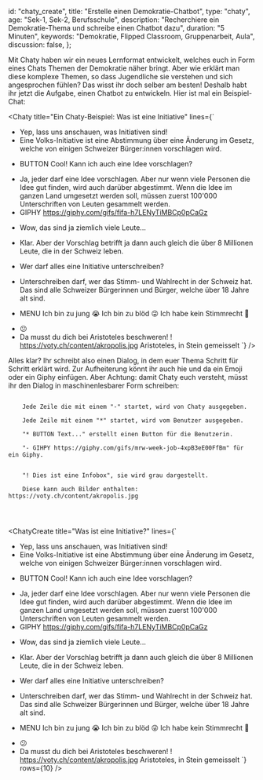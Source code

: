 
  id: "chaty_create",
  title: "Erstelle einen Demokratie-Chatbot",
  type: "chaty",
  age: "Sek-1, Sek-2, Berufsschule",
  description:
    "Recherchiere ein Demokratie-Thema und schreibe einen Chatbot dazu",
  duration: "5 Minuten",
  keywords: "Demokratie, Flipped Classroom, Gruppenarbeit, Aula",
  discussion: false,
};

Mit Chaty haben wir ein neues Lernformat entwickelt, welches euch in Form eines Chats Themen der Demokratie
näher bringt. Aber wie erklärt man diese komplexe Themen, so dass Jugendliche sie verstehen und sich angesprochen fühlen?
Das wisst ihr doch selber am besten! Deshalb habt ihr jetzt die Aufgabe, einen Chatbot zu entwickeln. Hier ist mal ein Beispiel-Chat:

<WarningGuest text="Achtung, du bist aktuell nicht bei voty.ch angemeldet, du kannst deinen Chatbot nicht speichern." />

<Chaty
  title="Ein Chaty-Beispiel: Was ist eine Initiative"
  lines={`
- Yep, lass uns anschauen, was Initiativen sind!
- Eine Volks-Initiative ist eine Abstimmung über eine Änderung im Gesetz, welche von einigen Schweizer Bürger:innen vorschlagen wird.
* BUTTON Cool! Kann ich auch eine Idee vorschlagen?
- Ja, jeder darf eine Idee vorschlagen. Aber nur wenn viele Personen die Idee gut finden, wird auch darüber abgestimmt. Wenn die Idee im ganzen Land umgesetzt werden soll, müssen zuerst 100'000 Unterschriften von Leuten gesammelt werden.
- GIPHY https://giphy.com/gifs/fifa-h7LENyTiMBCp0pCaGz
* Wow, das sind ja ziemlich viele Leute...
- Klar. Aber der Vorschlag betrifft ja dann auch gleich die über 8 Millionen Leute, die in der Schweiz leben.
* Wer darf alles eine Initiative unterschreiben?
- Unterschreiben darf, wer das Stimm- und Wahlrecht in der Schweiz hat. Das sind alle Schweizer Bürgerinnen und Bürger, welche über 18 Jahre alt sind.
* MENU 
  Ich bin zu jung 😭
  Ich bin zu blöd 😜
  Ich habe kein Stimmrecht 🤨
- 😕
- Da musst du dich bei Aristoteles beschweren!
! https://voty.ch/content/akropolis.jpg Aristoteles, in Stein gemeisselt
`}
/>

Alles klar? Ihr schreibt also einen Dialog, in dem euer Thema Schritt für Schritt erklärt wird. Zur
Aufheiterung könnt ihr auch hie und da ein Emoji oder ein Giphy einfügen. Aber Achtung: damit Chaty
euch versteht, müsst ihr den Dialog in maschinenlesbarer Form schreiben:

<Info>
  <code>
    Jede Zeile die mit einem "-" startet, wird von Chaty ausgegeben. <br />
    Jede Zeile mit einem "*" startet, wird vom Benutzer ausgegeben. <br />
    "* BUTTON Text..." erstellt einen Button für die Benutzerin. <br />
    "- GIHPY https://giphy.com/gifs/mrw-week-job-4xpB3eE00FfBm" für ein Giphy.
    <br />
    "! Dies ist eine Infobox", sie wird grau dargestellt. <br />
    Diese kann auch Bilder enthalten: https://voty.ch/content/akropolis.jpg
    <br />
  </code>
</Info>

<ChatyCreate
  title="Was ist eine Initiative?"
  lines={`
- Yep, lass uns anschauen, was Initiativen sind!
- Eine Volks-Initiative ist eine Abstimmung über eine Änderung im Gesetz, welche von einigen Schweizer Bürger:innen vorschlagen wird.
* BUTTON Cool! Kann ich auch eine Idee vorschlagen?
- Ja, jeder darf eine Idee vorschlagen. Aber nur wenn viele Personen die Idee gut finden, wird auch darüber abgestimmt. Wenn die Idee im ganzen Land umgesetzt werden soll, müssen zuerst 100'000 Unterschriften von Leuten gesammelt werden.
- GIPHY https://giphy.com/gifs/fifa-h7LENyTiMBCp0pCaGz
* Wow, das sind ja ziemlich viele Leute...
- Klar. Aber der Vorschlag betrifft ja dann auch gleich die über 8 Millionen Leute, die in der Schweiz leben.
* Wer darf alles eine Initiative unterschreiben?
- Unterschreiben darf, wer das Stimm- und Wahlrecht in der Schweiz hat. Das sind alle Schweizer Bürgerinnen und Bürger, welche über 18 Jahre alt sind.
* MENU 
  Ich bin zu jung 😭
  Ich bin zu blöd 😜
  Ich habe kein Stimmrecht 🤨
- 😕
- Da musst du dich bei Aristoteles beschweren!
! https://voty.ch/content/akropolis.jpg Aristoteles, in Stein gemeisselt
`}
  rows={10}
/>
